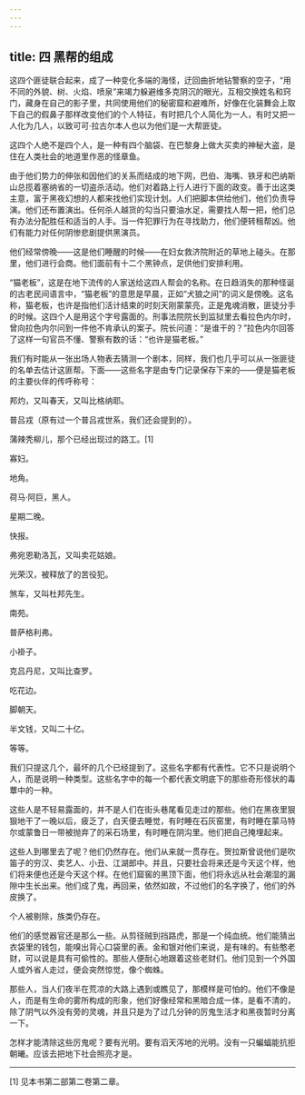 ```yaml
---
---
---
```

title: 四 黑帮的组成
---




这四个匪徒联合起来，成了一种变化多端的海怪，迂回曲折地钻警察的空子，“用不同的外貌、树、火焰、喷泉”来竭力躲避维多克阴沉的眼光，互相交换姓名和窍门，藏身在自己的影子里，共同使用他们的秘密窟和避难所，好像在化装舞会上取下自己的假鼻子那样改变他们的个人特征，有时把几个人简化为一人，有时又把一人化为几人，以致可可·拉古尔本人也以为他们是一大帮匪徒。

这四个人绝不是四个人，是一种有四个脑袋、在巴黎身上做大买卖的神秘大盗，是住在人类社会的地道里作恶的怪章鱼。

由于他们势力的伸张和因他们的关系而结成的地下网，巴伯、海嘴、铁牙和巴纳斯山总揽着塞纳省的一切盗杀活动。他们对着路上行人进行下面的政变。善于出这类主意，富于黑夜幻想的人都来找他们实现计划。人们把脚本供给他们，他们负责导演。他们还布置演出。任何杀人越货的勾当只要油水足，需要找人帮一把，他们总有办法分配胜任和适当的人手。当一件犯罪行为在寻找助力，他们便转租帮凶。他们有能力对任何阴惨悲剧提供黑演员。

他们经常傍晚——这是他们睡醒的时候——在妇女救济院附近的草地上碰头。在那里，他们进行会商。他们面前有十二个黑钟点，足供他们安排利用。

“猫老板”，这是在地下流传的人家送给这四人帮会的名称。在日趋消失的那种怪诞的古老民间语言中，“猫老板”的意思是早晨，正如“犬狼之间”的词义是傍晚。这名称，猫老板，也许是指他们活计结束的时刻天刚蒙蒙亮，正是鬼魂消散，匪徒分手的时候。这四个人是用这个字号露面的。刑事法院院长到监狱里去看拉色内尔时，曾向拉色内尔问到一件他不肯承认的案子。院长问道：“是谁干的？”拉色内尔回答了这样一句官员不懂、警察有数的话：“也许是猫老板。”

我们有时能从一张出场人物表去猜测一个剧本，同样，我们也几乎可以从一张匪徒的名单去估计这匪帮。下面——这些名字是由专门记录保存下来的——便是猫老板的主要伙伴的传呼称号：

邦灼，又叫春天，又叫比格纳耶。

普吕戎（原有过一个普吕戎世系，我们还会提到的）。

蒲辣秃柳儿，那个已经出现过的路工。[1]

寡妇。

地角。

荷马·阿巨，黑人。

星期二晚。

快报。

弗宛恩勒洛瓦，又叫卖花姑娘。

光荣汉，被释放了的苦役犯。

煞车，又叫杜邦先生。

南苑。

普萨格利弗。

小褂子。

克吕丹尼，又叫比查罗。

吃花边。

脚朝天。

半文钱，又叫二十亿。

等等。

我们只提这几个，最坏的几个已经提到了。这些名字都有代表性。它不只是说明个人，而是说明一种类型。这些名字中的每一个都代表文明底下的那些奇形怪状的毒蕈中的一种。

这些人是不轻易露面的，并不是人们在街头巷尾看见走过的那些。他们在黑夜里狠狠地干了一晚以后，疲乏了，白天便去睡觉，有时睡在石灰窑里，有时睡在蒙马特尔或蒙鲁日一带被抛弃了的采石场里，有时睡在阴沟里。他们把自己掩埋起来。

这些人到哪里去了呢？他们仍然存在。他们从来就一贯存在。贺拉斯曾说他们是吹笛子的穷汉、卖艺人、小丑、江湖郎中。并且，只要社会将来还是今天这个样，他们将来便也还是今天这个样。在他们窟窖的黑顶下面，他们将永远从社会潮湿的漏隙中生长出来。他们成了鬼，再回来，依然如故，不过他们的名字换了，他们的外皮换了。

个人被剔除，族类仍存在。

他们的感觉器官还是那么一些。从剪径贼到挡路虎，那是一个纯血统。他们能猜出衣袋里的钱包，能嗅出背心口袋里的表。金和银对他们来说，是有味的。有些憨老财，可以说是具有可偷性的。那些人便耐心地跟着这些老财们。他们见到一个外国人或外省人走过，便会突然惊觉，像个蜘蛛。

那些人，当人们夜半在荒凉的大路上遇到或瞧见了，那模样是可怕的。他们不像是人，而是有生命的雾所构成的形象，他们好像经常和黑暗合成一体，是看不清的，除了阴气以外没有旁的灵魂，并且只是为了过几分钟的厉鬼生活才和黑夜暂时分离一下。

怎样才能清除这些厉鬼呢？要有光明。要有滔天泻地的光明。没有一只蝙蝠能抗拒朝曦。应该去把地下社会照亮才是。



* * *



[1] 见本书第二部第二卷第二章。